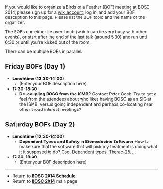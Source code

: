 If you would like to organize a Birds of a Feather (BOF) meeting at BOSC 2014, please sign up for a [[Special:Userlogin| wiki account]], log in, and add your BOF description to this page. Please list the BOF topic and the name of the organizer.

The BOFs can either be over lunch (which can be very busy with other events), or start after the end of the last talk (around 5:30) and run until 6:30 or until you're kicked out of the room.

There can be multiple BOFs in parallel.

== Friday BOFs (Day 1) ==

* '''Lunchtime (12:30-14:00)'''
** (Enter your BOF description here)
* '''17:30-18:30'''
** '''De-coupling BOSC from the ISMB?''' Contact Peter Cock. Try to get a feel from the attendees about who likes having BOSC as an SIG at the ISMB, versus going independent and perhaps co-locating near other broad interest meetings?

== Saturday BOFs (Day 2) ==
* '''Lunchtime (12:30-14:00)'''
** '''Dependent Types and Safety in Biomedecine Software:''' How to make sure that the software that will pick my treatment is doing what it it supposed to do? [http://coq.inria.fr/ Coq], [http://en.wikipedia.org/wiki/Dependent_types Dependent types], [http://en.wikipedia.org/wiki/Therac-25 Therac-25], …
* '''17:30-18:30'''
** (Enter your BOF description here)


----

* Return to '''[[BOSC_2014_Schedule | BOSC 2014 Schedule]]'''
* Return to '''[[BOSC_2014 | BOSC 2014]]''' main page